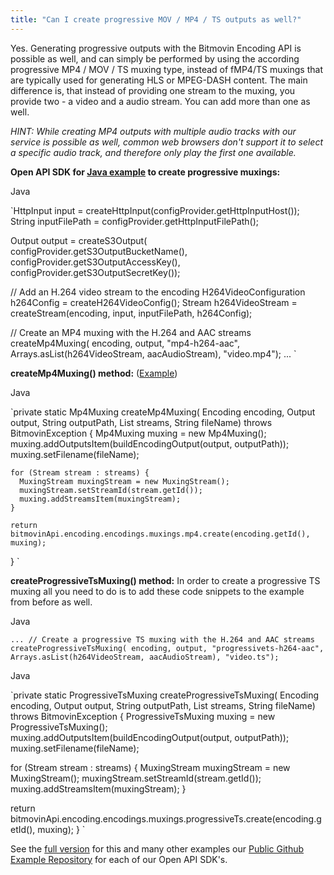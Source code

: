 ```yaml
---
title: "Can I create progressive MOV / MP4 / TS outputs as well?"
---
```


Yes. Generating progressive outputs with the Bitmovin Encoding API is possible as well, and can simply be performed by using the according progressive MP4 / MOV / TS muxing type, instead of fMP4/TS muxings that are typically used for generating HLS or MPEG-DASH content. The main difference is, that instead of providing one stream to the muxing, you provide two - a video and a audio stream. You can add more than one as well.

_HINT: While creating MP4 outputs with multiple audio tracks with our service is possible as well, common web browsers don't support it to select a specific audio track, and therefore only play the first one available._

**Open API SDK for [Java example](https://github.com/bitmovin/bitmovin-api-sdk-examples/blob/master/java/src/main/java/FixedBitrateLadder.java#L69) to create progressive muxings:**

Java

`HttpInput input = createHttpInput(configProvider.getHttpInputHost());
String inputFilePath = configProvider.getHttpInputFilePath();

Output output =
    createS3Output(
        configProvider.getS3OutputBucketName(),
        configProvider.getS3OutputAccessKey(),
        configProvider.getS3OutputSecretKey());

// Add an H.264 video stream to the encoding
H264VideoConfiguration h264Config = createH264VideoConfig();
Stream h264VideoStream = createStream(encoding, input, inputFilePath, h264Config);

// Create an MP4 muxing with the H.264 and AAC streams
createMp4Muxing(
    encoding,
    output,
    "mp4-h264-aac",
    Arrays.asList(h264VideoStream, aacAudioStream),
    "video.mp4");
...
`

**createMp4Muxing() method:** ([Example](https://github.com/bitmovin/bitmovin-api-sdk-examples/blob/master/java/src/main/java/FixedBitrateLadder.java#L128))

Java

`private static Mp4Muxing createMp4Muxing(
      Encoding encoding, Output output, String outputPath, List<Stream> streams, String fileName)
      throws BitmovinException {
    Mp4Muxing muxing = new Mp4Muxing();
    muxing.addOutputsItem(buildEncodingOutput(output, outputPath));
    muxing.setFilename(fileName);
    
    for (Stream stream : streams) {
      MuxingStream muxingStream = new MuxingStream();
      muxingStream.setStreamId(stream.getId());
      muxing.addStreamsItem(muxingStream);
    }
    
    return bitmovinApi.encoding.encodings.muxings.mp4.create(encoding.getId(), muxing);
  }
`

**createProgressiveTsMuxing() method:** In order to create a progressive TS muxing all you need to do is to add these code snippets to the example from before as well.

Java

`...
// Create a progressive TS muxing with the H.264 and AAC streams
createProgressiveTsMuxing(
    encoding,
    output,
    "progressivets-h264-aac",
    Arrays.asList(h264VideoStream, aacAudioStream),
    "video.ts");
`

Java

`private static ProgressiveTsMuxing createProgressiveTsMuxing(
    Encoding encoding, Output output, String outputPath, List<Stream> streams, String fileName)
    throws BitmovinException {
  ProgressiveTsMuxing muxing = new ProgressiveTsMuxing();
  muxing.addOutputsItem(buildEncodingOutput(output, outputPath));
  muxing.setFilename(fileName);
  
  for (Stream stream : streams) {
    MuxingStream muxingStream = new MuxingStream();
    muxingStream.setStreamId(stream.getId());
    muxing.addStreamsItem(muxingStream);
  }
  
  return bitmovinApi.encoding.encodings.muxings.progressiveTs.create(encoding.getId(), muxing);
}
`

See the [full version](https://github.com/bitmovin/bitmovin-api-sdk-examples/blob/master/java/src/main/java/FixedBitrateLadder.java) for this and many other examples our [Public Github Example Repository](https://github.com/bitmovin/bitmovin-api-sdk-examples) for each of our Open API SDK's.